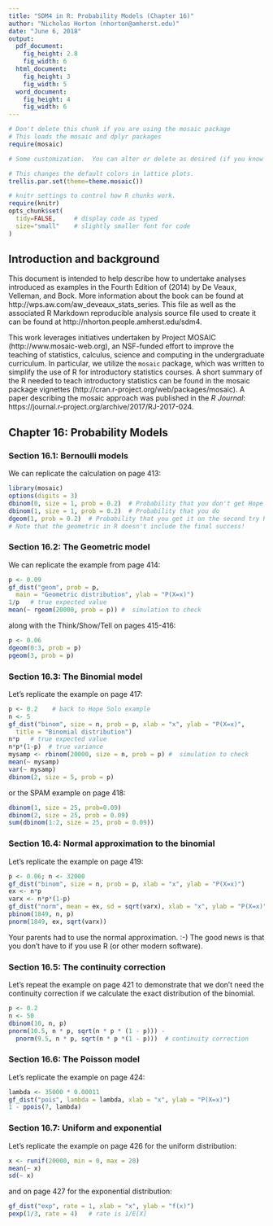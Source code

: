 ```yaml
---
title: "SDM4 in R: Probability Models (Chapter 16)"
author: "Nicholas Horton (nhorton@amherst.edu)"
date: "June 6, 2018"
output: 
  pdf_document:
    fig_height: 2.8
    fig_width: 6
  html_document:
    fig_height: 3
    fig_width: 5
  word_document:
    fig_height: 4
    fig_width: 6
---
```



```r
# Don't delete this chunk if you are using the mosaic package
# This loads the mosaic and dplyr packages
require(mosaic)
```

```r
# Some customization.  You can alter or delete as desired (if you know what you are doing).

# This changes the default colors in lattice plots.
trellis.par.set(theme=theme.mosaic())  

# knitr settings to control how R chunks work.
require(knitr)
opts_chunk$set(
  tidy=FALSE,     # display code as typed
  size="small"    # slightly smaller font for code
)
```

## Introduction and background 

This document is intended to help describe how to undertake analyses introduced 
as examples in the Fourth Edition of \emph{Stats: Data and Models} (2014) by De Veaux, Velleman, and Bock.
More information about the book can be found at http://wps.aw.com/aw_deveaux_stats_series.  This
file as well as the associated R Markdown reproducible analysis source file used to create it can be found at http://nhorton.people.amherst.edu/sdm4.

This work leverages initiatives undertaken by Project MOSAIC (http://www.mosaic-web.org), an NSF-funded effort to improve the teaching of statistics, calculus, science and computing in the undergraduate curriculum. In particular, we utilize the `mosaic` package, which was written to simplify the use of R for introductory statistics courses. A short summary of the R needed to teach introductory statistics can be found in the mosaic package vignettes (http://cran.r-project.org/web/packages/mosaic).
A paper describing the mosaic approach was published in the *R Journal*: https://journal.r-project.org/archive/2017/RJ-2017-024.

## Chapter 16: Probability Models

### Section 16.1: Bernoulli models

We can replicate the calculation on page 413:

```r
library(mosaic)
options(digits = 3)
dbinom(0, size = 1, prob = 0.2)  # Probability that you don't get Hope's picture
dbinom(1, size = 1, prob = 0.2)  # Probability that you do
dgeom(1, prob = 0.2)  # Probability that you get it on the second try P(X=1)
# Note that the geometric in R doesn't include the final success!
```

### Section 16.2: The Geometric model

We can replicate the example from page 414:

```r
p <- 0.09
gf_dist("geom", prob = p, 
  main = "Geometric distribution", ylab = "P(X=x)")
1/p   # true expected value
mean(~ rgeom(20000, prob = p)) #  simulation to check
```

along with the Think/Show/Tell on pages 415-416:

```r
p <- 0.06
dgeom(0:3, prob = p)
pgeom(3, prob = p)
```

### Section 16.3: The Binomial model

Let's replicate the example on page 417:

```r
p <- 0.2    # back to Hope Solo example
n <- 5
gf_dist("binom", size = n, prob = p, xlab = "x", ylab = "P(X=x)", 
  title = "Binomial distribution")
n*p   # true expected value
n*p*(1-p)  # true variance
mysamp <- rbinom(20000, size = n, prob = p) #  simulation to check
mean(~ mysamp)
var(~ mysamp)
dbinom(2, size = 5, prob = p)
```

or the SPAM example on page 418:
```r
dbinom(1, size = 25, prob=0.09)
dbinom(2, size = 25, prob = 0.09)
sum(dbinom(1:2, size = 25, prob = 0.09))
```

### Section 16.4: Normal approximation to the binomial

Let's replicate the example on page 419:

```r
p <- 0.06; n <- 32000
gf_dist("binom", size = n, prob = p, xlab = "x", ylab = "P(X=x)")
ex <- n*p
varx <- n*p*(1-p)
gf_dist("norm", mean = ex, sd = sqrt(varx), xlab = "x", ylab = "P(X=x)")
pbinom(1849, n, p)
pnorm(1849, ex, sqrt(varx))
```

Your parents had to use the normal approximation. :-) The good news is that you don't have to if you use R (or other modern software).

### Section 16.5: The continuity correction

Let's repeat the example on page 421 to demonstrate that we don't need the continuity correction if we calculate the exact distribution of the binomial.

```r
p <- 0.2
n <- 50
dbinom(10, n, p)
pnorm(10.5, n * p, sqrt(n * p * (1 - p))) - 
  pnorm(9.5, n * p, sqrt(n * p *(1 - p)))  # continuity correction
```

### Section 16.6: The Poisson model

Let's replicate the example on page 424:

```r
lambda <- 35000 * 0.00011
gf_dist("pois", lambda = lambda, xlab = "x", ylab = "P(X=x)")
1 - ppois(7, lambda)
```

### Section 16.7: Uniform and exponential

Let's replicate the example on page 426 for the uniform distribution:

```r
x <- runif(20000, min = 0, max = 20)
mean(~ x)
sd(~ x)
```

and on page 427 for the exponential distribution:
```r
gf_dist("exp", rate = 1, xlab = "x", ylab = "f(x)")
pexp(1/3, rate = 4)   # rate is 1/E[X]
```
